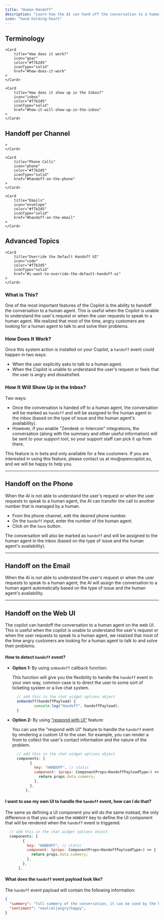 ```yaml
---
title: "Human Handoff"
description: "Learn how the AI can hand off the conversation to a human agent when needed."
icon: "hand-holding-heart"
---
```


## Terminology

<CardGroup cols={2}>
    <Card
        title="What is handoff?"
        icon="hand-holding-heart"
        color="#f7b245"
        iconType="solid"
        href="#what-is-this"
    >
    </Card>

    <Card
        title="How does it work?"
        icon="gear"
        color="#f7b245"
        iconType="solid"
        href="#how-does-it-work"
    >
    </Card>

    <Card
        title="How does it show up in the Inbox?"
        icon="inbox"
        color="#f7b245"
        iconType="solid"
        href="#how-it-will-show-up-in-the-inbox"
    >
    </Card>
</CardGroup>

## Handoff per Channel

<CardGroup cols={2}>
    <Card
        title="Web Chat"
        icon="comments"
        color="#f7b245"
        iconType="solid"
        href="#handoff-on-the-web-ui"
        
    >
    </Card>

    <Card
        title="Phone Calls"
        icon="phone"
        color="#f7b245"
        iconType="solid"
        href="#handoff-on-the-phone"
    >
    </Card>

    <Card
        title="Emails"
        icon="envelope"
        color="#f7b245"
        iconType="solid"
        href="#handoff-on-the-email"
    >
    </Card>
</CardGroup>

## Advanced Topics

<CardGroup cols={2}>
    <Card
        title="`Handoff` Event"
        icon="code"
        color="#f7b245"
        iconType="solid"
        href="#how-to-detect-handoff-event"
    >
    </Card>

    <Card
        title="Override the Default Handoff UI"
        icon="code"
        color="#f7b245"
        iconType="solid"
        href="#i-want-to-override-the-default-handoff-ui"
    >
    </Card>
</CardGroup>

### What is This?

One of the most important features of the Copilot is the ability to handoff the conversation to a human agent. This is useful when the Copilot is unable to understand the user's request or when the user requests to speak to a human agent. We realized that most of the time, angry customers are looking for a human agent to talk to and solve their problems.

### How Does It Work?

Once this system action is installed on your Copilot, a `handoff` event could happen in two ways:

- When the user explicitly asks to talk to a human agent.
- When the Copilot is unable to understand the user's request or feels that the user is angry and dissatisfied.

### How It Will Show Up in the Inbox?

Two ways:

- Once the conversation is handed off to a human agent, the conversation will be marked as `handoff` and will be assigned to the human agent in the inbox (based on the type of issue and the human agent's availability).
- However, if you enable "Zendesk or Intercom" integrations, the conversation (along with the summary and other useful information) will be sent to your support tool, so your support staff can pick it up from there.

<Warning>
This feature is in beta and only available for a few customers. If you are interested in using this feature, please contact us at mo@opencopilot.so, and we will be happy to help you.
</Warning>

------

## Handoff on the Phone

When the AI is not able to understand the user's request or when the user requests to speak to a human agent, the AI can transfer the call to another number that is managed by a human.

- From the phone channel, edit the desired phone number.
- On the `handoff` input, enter the number of the human agent.
- Click on the `Save` button.

The conversation will also be marked as `handoff` and will be assigned to the human agent in the inbox (based on the type of issue and the human agent's availability).

------

## Handoff on the Email

When the AI is not able to understand the user's request or when the user requests to speak to a human agent, the AI will assign the conversation to a human agent automatically based on the type of issue and the human agent's availability.

------

## Handoff on the Web UI

The copilot can handoff the conversation to a human agent on the web UI. This is useful when the copilot is unable to understand the user's request or when the user requests to speak to a human agent, we reialzed that most of the time angry customers are looking for a human agent to talk to and solve their problems.

#### How to detect `handoff` event?

- **Option 1:** By using `onHandoff` callback function:

  This function will give you the flexibility to handle the `handoff` event in your own way, common case is to direct the user to some sort of ticketing system or a live chat system.

  ```javascript
    // add this in the chat widget options object
    onHandoff(handoffPayload) {
            console.log("Handoff", handoffPayload);
    }
  ```

- **Option 2:** By using <a href="/widget/not-gen-ui">"respond with UI"</a> feature:

  You can use the "respond with UI" feature to handle the `handoff` event by rendering a custom UI to the user. for example, you can render a from to collect the user's contact information and the nature of the problem.

  ```javascript
    // add this in the chat widget options object
    components: [
          {
            key: "HANDOFF", // static
            component: (props: ComponentProps<HandoffPayloadType>) => {
              return props.data.summery;
            },
          },
        ],
  ```
#### I want to use my own UI to handle the `handoff` event, how can I do that?
The same as defining a UI component you will do the same instead, the only difference is that you will use the `HANDOFF` key to define the UI component that will be rendered when the `handoff` event is triggered.

```javascript
  // add this in the chat widget options object
  components: [
        {
          key: "HANDOFF", // static
          component: (props: ComponentProps<HandoffPayloadType>) => {
            return props.data.summery;
          },
        },
      ],
```

#### What does the `handoff` event payload look like?
The `handoff` event payload will contain the following information:

```json
{
  "summery": "full summery of the conversation, it can be used by the human agent to understand the context of the conversation faster",
  "sentiment": "neutral|angry|happy",
}
```
